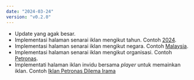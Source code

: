```yaml
---
date: "2024-03-24"
version: "v0.2.0"
---
```


- Update yang agak besar.
- Implementasi halaman senarai iklan mengikut tahun. Contoh [2024](/2024).
- Implementasi halaman senarai iklan mengikut negara. Contoh [Malaysia](/malaysia).
- Implementasi halaman senarai iklan mengikut organisasi. Contoh [Petronas](/petronas).
- Implementati halaman iklan invidu bersama _player_ untuk memainkan iklan. Contoh [Iklan Petronas Dilema Irama](/2023_petronas_dilema_irama) 
